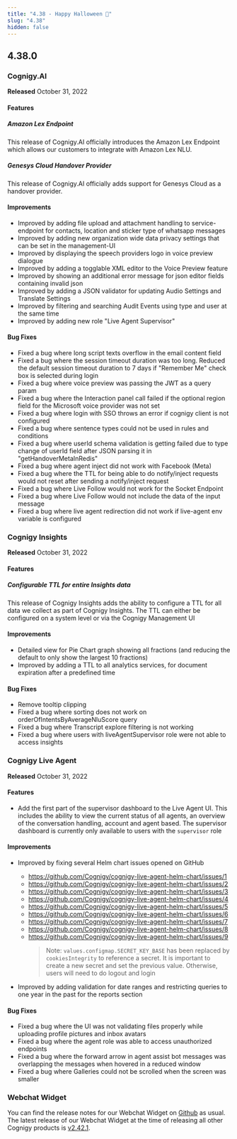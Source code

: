 ```yaml
---
title: "4.38 - Happy Halloween 🎃"
slug: "4.38"
hidden: false
---
```



<ReleaseNotesKubernetesRepositoryDeprecated/>

## 4.38.0

### Cognigy.AI

**Released** October 31, 2022

#### Features

##### Amazon Lex Endpoint

This release of Cognigy.AI officially introduces the Amazon Lex Endpoint which allows our customers to integrate with Amazon Lex NLU.

##### Genesys Cloud Handover Provider

This release of Cognigy.AI officially adds support for Genesys Cloud as a handover provider.

#### Improvements

- Improved by adding file upload and attachment handling to service-endpoint for contacts, location and sticker type of whatsapp messages
- Improved by adding new organization wide data privacy settings that can be set in the management-UI
- Improved by displaying the speech providers logo in voice preview dialogue
- Improved by adding a togglable XML editor to the Voice Preview feature
- Improved by showing an additional error message for json editor fields containing invalid json
- Improved by adding a JSON validator for updating Audio Settings and Translate Settings
- Improved by filtering and searching Audit Events using type and user at the same time
- Improved by adding new role "Live Agent Supervisor"

#### Bug Fixes

- Fixed a bug where long script texts overflow in the email content field
- Fixed a bug where the session timeout duration was too long. Reduced the default session timeout duration to 7 days if "Remember Me" check box is selected during login
- Fixed a bug where voice preview was passing the JWT as a query param
- Fixed a bug where the Interaction panel call failed if the optional region field for the Microsoft voice provider was not set
- Fixed a bug where login with SSO throws an error if cognigy client is not configured
- Fixed a bug where sentence types could not be used in rules and conditions
- Fixed a bug where userId schema validation is getting failed due to type change of userId field after JSON parsing it in "getHandoverMetaInRedis"
- Fixed a bug where agent inject did not work with Facebook (Meta)
- Fixed a bug where the TTL for being able to do notify/inject requests would not reset after sending a notify/inject request
- Fixed a bug where Live Follow would not work for the Socket Endpoint
- Fixed a bug where Live Follow would not include the data of the input message
- Fixed a bug where live agent redirection did not work if live-agent env variable is configured

### Cognigy Insights

**Released** October 31, 2022

#### Features

##### Configurable TTL for entire Insights data

This release of Cognigy Insights adds the ability to configure a TTL for all data we collect as part of Cognigy Insights. The TTL can either be configured on a system level or via the Cognigy Management UI

#### Improvements

- Detailed view for Pie Chart graph showing all fractions (and reducing the default to only show the largest 10 fractions)
- Improved by adding a TTL to all analytics services, for document expiration after a predefined time

#### Bug Fixes

- Remove tooltip clipping
- Fixed a bug where sorting does not work on orderOfIntentsByAverageNluScore query
- Fixed a bug where Transcript explore filtering is not working
- Fixed a bug where users with liveAgentSupervisor role were not able to access insights

### Cognigy Live Agent

**Released** October 31, 2022

#### Features

- Add the first part of the supervisor dashboard to the Live Agent UI. This includes the ability to view the current status of all agents, an overview of the conversation handling, account and agent based. The supervisor dashboard is currently only available to users with the `supervisor` role

#### Improvements

- Improved by fixing several Helm chart issues opened on GitHub

  - https://github.com/Cognigy/cognigy-live-agent-helm-chart/issues/1
  - https://github.com/Cognigy/cognigy-live-agent-helm-chart/issues/2
  - https://github.com/Cognigy/cognigy-live-agent-helm-chart/issues/3
  - https://github.com/Cognigy/cognigy-live-agent-helm-chart/issues/4
  - https://github.com/Cognigy/cognigy-live-agent-helm-chart/issues/5
  - https://github.com/Cognigy/cognigy-live-agent-helm-chart/issues/6
  - https://github.com/Cognigy/cognigy-live-agent-helm-chart/issues/7
  - https://github.com/Cognigy/cognigy-live-agent-helm-chart/issues/8
  - https://github.com/Cognigy/cognigy-live-agent-helm-chart/issues/9
    > Note: `values.configmap.SECRET_KEY_BASE` has been replaced by `cookiesIntegrity` to reference a secret. It is important to create a new secret and set the previous value. Otherwise, users will need to do logout and login

- Improved by adding validation for date ranges and restricting queries to one year in the past for the reports section

#### Bug Fixes

- Fixed a bug where the UI was not validating files properly while uploading profile pictures and inbox avatars
- Fixed a bug where the agent role was able to access unauthorized endpoints
- Fixed a bug where the forward arrow in agent assist bot messages was overlapping the messages when hovered in a reduced window
- Fixed a bug where Galleries could not be scrolled when the screen was smaller

### Webchat Widget

You can find the release notes for our Webchat Widget on [Github](https://github.com/Cognigy/WebchatWidget/releases) as usual. The latest release of our Webchat Widget at the time of releasing all other Cognigy products is [v2.42.1](https://github.com/Cognigy/WebchatWidget/releases/tag/v2.42.1).

